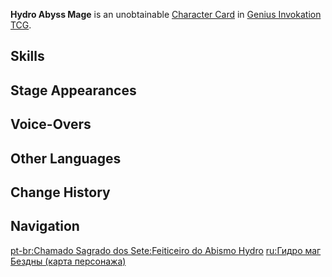 {{About|the [[Character Card]]|the [[Elite Enemy]]|Hydro Abyss Mage}}
{{Genius Invokation TCG Infobox
|title       = Hydro Abyss Mage
|id          = 003201
|image       = Hydro Abyss Mage Character Card.png
|type        = Character Card
|health      = 4
|element     = Hydro
|faction     = Monster
|weapon      = Other Weapons
|features    = Hydro Abyss Mage
}}
'''Hydro Abyss Mage''' is an unobtainable [[Character Card]] in [[Genius Invokation TCG]].

==Skills==
{{Genius Invokation TCG Skills Table}}

==Stage Appearances==
{{Genius Invokation TCG Stage Appearances}}

==Voice-Overs==
{{VO/Enemy
|enemy                   = Abyss Water (Character Card)
|vo_01_00_title          = Character Select
|vo_01_01_tx_en          = {{A|vo gcg monster abyss water selectonstage 01.ogg}} {{A|vo gcg monster abyss water selectonstage 02.ogg}}

|vo_02_00_title          = Bubbling Offering
|vo_02_01_tx_en          = {{A|vo gcg monster abyss water elementalart 01.ogg}}

|vo_03_00_title          = Rite of the Mortal Water
|vo_03_01_tx_en          = {{A|vo gcg monster abyss water elementalburst 01.ogg}}

|vo_04_00_title          = Heavy Hit Taken
|vo_04_01_tx_en          = {{A|vo gcg monster abyss water hitheavy 01.ogg}} {{A|vo gcg monster abyss water hitheavy 02.ogg}} {{A|vo gcg monster abyss water hitheavy 03.ogg}}

|vo_05_00_title          = Defeated
|vo_05_01_tx_en          = {{A|vo gcg monster abyss water die 01.ogg}} {{A|vo gcg monster abyss water die 02.ogg}} {{A|vo gcg monster abyss water die 03.ogg}}
}}

==Other Languages==
{{Other Languages|Transclude=Hydro Abyss Mage}}

==Change History==
{{Change History|3.3}}

==Navigation==
{{Genius Invokation TCG Navbox|Character Card Unobtainable}}

[[pt-br:Chamado Sagrado dos Sete:Feiticeiro do Abismo Hydro]]
[[ru:Гидро маг Бездны (карта персонажа)]]